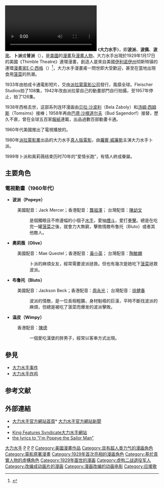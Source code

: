 {{Expand language|1=en|time=2020-10-01T09:30:03+00:00}}
{{For|1982年任天堂街机游戏|大力水手 (游戏)}}
{{noteTA
|1=zh-cn:波派; zh-tw:卜派; zh-hk:Popeye;
|4=zh-cn:奥利弗; zh-tw:奧莉薇; zh-hk:奧莉芙;
|5=zh-cn:布鲁托; zh-tw:布魯托; zh-hk:布魯圖;
}}
{{Infobox comic strip
| title        = Thimble Theatre/Popeye
| image        = Popyeye-logo.svg
| caption      = 
| author       = [[E·C·西格|E·C·西格]] (creator, 1919–1937, 1938)<br />Doc Winner (1937, 1938)<br />Tom Sims & Bela Zaboly (1938–1955)<br />Ralph Stein & Bela Zaboly (1954–1959)<br />Bud Sagendorf (1959–1994)<br />Bobby London (1986–1992)<br />Hy Eisman (1994–至今)
| url          = {{URL|www.popeye.com}}<br />{{URL|https://comicskingdom.com/popeye}}
| status       = 每週日發行，週一至週六重印
| syndicate    = King Features Syndicate
| publisher    = King Features Syndicate
| first        = 1919年12月19日
| last         = 1994年7月30日（最後一次每日發行，此後每週日發行）
| genre        = 幽默、冒險
<!-- 未知參數 | character_name = Popeye -->
<!-- 未知參數 | debut = ''Thimble Theater'' daily strip, 1929年1月17日 -->
<!-- 未知參數 | full_name = Popeye -->
<!-- 未知參數 | aliases = Popeye the Sailor -->
<!-- 未知參數 | relatives = Pupeye, Poopeye, Peepeye -->
<!-- 未知參數 | powers = 吃菠菜之後，就會力大無窮。 -->
}}
<!---->
[[File:Popeye_the_Sailor_Meets_Sindbad_the_Sailor.webm|thumb]]
《'''大力水手'''》，即'''波派'''、'''波佩'''、'''波比'''、'''卜派'''或'''普派'''（{{lang-en|''-{Popeye}- the Sailor''}}），是[[美國|美國]]的[[漫畫|漫畫]]及[[漫畫人物|漫畫人物]]，大力水手出現於1929年1月17日的美國《Thimble Theatre》連環漫畫，創造人是來自美國[[伊利诺伊州|伊利诺伊州]]彻斯特镇的連環[[漫畫家|漫畫家]][[E·C·西格|E·C·西格]]（{{lang|en|Elzie Crisler Segar}}）<ref name="EBA">{{Cite web|title=Segar, Elzie (Crisler) - Encyclopædia Britannica Article|url=http://www.britannica.com/eb/article-9066592/Elzie-Segar|accessdate=2007-08-15|archiveurl=https://web.archive.org/web/20080725164921/http://www.britannica.com/eb/article-9066592/Elzie-Segar|archivedate=2008-07-25|dead-url=no}}</ref>，大力水手漫畫甫一問世即大受歡迎，甚至在當地出現食用[[菠菜|菠菜]]的热潮。

1933年由{{link-en|Fleischer Studios|Fleischer Studios}}拍成卡通電影短片，交由[[派拉蒙電影公司|派拉蒙電影公司]]發行，風靡全球。Fleischer Studios拍了108集，1942年改由派拉蒙自己的動畫部門{{link-en|Famous Studios|Famous Studios}}自行拍攝，至1957年停止，拍了126集。

1938年西格去世，这部系列连环漫画由[[贝拉·沙波利|贝拉·沙波利]]（Bela Zaboly）和[[汤姆·西姆斯|汤姆·西姆斯]]（Tomsims）接棒；1958年再由[[巴德·沙根道尔夫|巴德·沙根道尔夫]]（Bud Sagendorf）接替，歷久不衰，曾在全球五百家[[報紙|報紙]]連載，出品過數百部動畫卡通。

1960年代美國推出了電視播放的{{link-en|大力水手 (1960)|Popeye the Sailor (TV series)|《大力水手》卡通}}。

1980年[[派拉蒙影業|派拉蒙影業]]出品的大力水手[[大力水手_(電影)|真人版電影]]，由[[羅賓·威廉斯|羅賓·威廉斯]]主演大力水手卜派。

1999年卜派和奥莉薇结束历时70年的“爱情长跑”，有情人終成眷屬。

== 主要角色 ==
=== 電視動畫（1960年代） ===
*'''波派（<nowiki>Popeye</nowiki>）'''
:美國配音：Jack Mercer；香港配音：[[龔祖澤|龔祖澤]]；   台灣配音：[[陳幼文|陳幼文]]
::是個獨眼且不修邊幅的小個子[[水手|水手]]，愛抽[[煙斗|煙斗]]，愛打[[拳擊|拳擊]]。總是在吃完一罐[[菠菜|菠菜]]之後，就會力大無窮，擊敗情敵布鲁托（Bluto）或者其他敵人。

*'''奧莉薇（Olive） '''
:美國配音：Mae Questel；香港配音：[[黃小英|黃小英]]；   台灣配音：[[陶敏嫻|陶敏嫻]]
::卜派的麻煩女友，經常需要波派拯救。但也有幾次是她吃下[[菠菜|菠菜]]拯救波派。

*'''布鲁托（Bluto）'''
:美國配音：Jackson Beck；香港配音：[[周永光|周永光]]；   台灣配音：[[徐健春|徐健春]]
::波派的情敵，是一位長相粗獷，身材魁梧的巨漢，平時不斷找波派的麻煩，但總是被吃了菠菜而爆发的波派擊敗。

*'''温皮（Wimpy）''' 
:香港配音：[[陳德_(配音員)|陳德]]
::一個愛吃漢堡的胖男子，經常以客串方式出現。

== 參見 ==
*[[大力水手事件|大力水手事件]]
*[[大力水手炸鸡|大力水手炸鸡]]

== 参考文献 ==
{{Reflist}}

== 外部連結 ==
* [http://www.popeye.com/ 大力水手官方網站首頁]* [https://web.archive.org/web/20060427203412/http://www.popeye.com/newsletter/ 大力水手官方網站新聞]
* {{Wayback|url=http://www.popeye.com/ |date=20190528121341 }}
* [https://web.archive.org/web/20060610060232/http://kingfeatures.com/features/comics/popeye/about.htm King Features Syndicate大力水手網站]
* [http://www.toontracker.com/lyrics/popeye%20lyrics.htm the lyrics to "I'm Popeye the Sailor Man"] {{Wayback|url=http://www.toontracker.com/lyrics/popeye%20lyrics.htm |date=20201019215553 }}

{{DEFAULTSORT:Popeye}}
[[Category:大力水手|]]
[[Category:漫畫角色|P]]
[[Category:美國動畫影集|P]]
[[Category:亞洲電視外購動畫|P]]
[[Category:美國漫畫作品|Category:美國漫畫作品]]
[[Category:具有超人类力气的漫画角色|Category:具有超人类力气的漫画角色]]
[[Category:電影原著漫畫|Category:電影原著漫畫]]
[[Category:1929年首次亮相的漫画角色|Category:1929年首次亮相的漫画角色]]
[[Category:基於真實人物的虛構角色|Category:基於真實人物的虛構角色]]
[[Category:1929年面世的漫画|Category:1929年面世的漫画]]
[[Category:虚构二战退役军人|Category:虚构二战退役军人]]
[[Category:改编成动画片的漫画|Category:改编成动画片的漫画]]
[[Category:漫画改编的动画电影|Category:漫画改编的动画电影]]
[[Category:应援歌|Category:应援歌]]